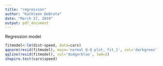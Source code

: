 ```yaml
---
title: "regression"
author: "Kathleen DeBrota"
date: "March 27, 2019"
output: pdf_document
---
```


Regression model
```r
fitmodel<-lm(dist~speed, data=cars)
qqnorm(resid(fitmodel), main='normal Q-Q plot, fit_1', col='darkgreen')
qqline(resid(fitmodel), col='dodgerblue', lwd=2)
shapiro.test(cars$speed)
```
